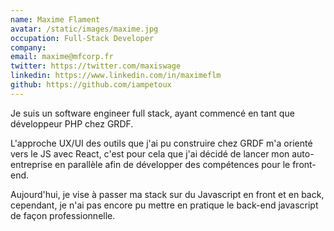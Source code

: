 ```yaml
---
name: Maxime Flament
avatar: /static/images/maxime.jpg
occupation: Full-Stack Developer
company:
email: maxime@mfcorp.fr
twitter: https://twitter.com/maxiswage
linkedin: https://www.linkedin.com/in/maximeflm
github: https://github.com/iampetoux
---
```


Je suis un software engineer full stack, ayant commencé en tant que développeur PHP chez GRDF.

L'approche UX/UI des outils que j'ai pu construire chez GRDF m'a orienté vers le JS avec React, c'est pour cela que j'ai décidé de lancer mon auto-entreprise en parallèle afin de développer des compétences pour le front-end.

Aujourd'hui, je vise à passer ma stack sur du Javascript en front et en back, cependant, je n'ai pas encore pu mettre en pratique le back-end javascript de façon professionnelle.